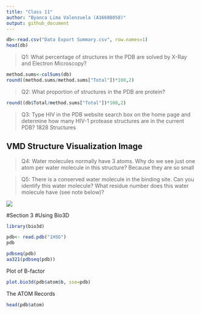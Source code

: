 ```yaml
---
title: "Class 11"
author: "Byanca Lima Valenzuela (A16688058)"
output: github_document
---
```


```r
db<-read.csv("Data Export Summary.csv", row.names=1)
head(db)
```

> Q1: What percentage of structures in the PDB are solved by X-Ray and Electron Microscopy?

```r
method.sums<-colSums(db)
round((method.sums/method.sums["Total"])*100,2)
```

> Q2: What proportion of structures in the PDB are protein?

```r
round((db$Total/method.sums["Total"])*100,2)
```

> Q3: Type HIV in the PDB website search box on the home page and determine how many HIV-1 protease structures are in the current PDB? 1828 Structures

## VMD Structure Visualization Image

> Q4: Water molecules normally have 3 atoms. Why do we see just one atom per water molecule in this structure? Because they are so small

> Q5: There is a conserved water molecule in the binding site. Can you identify this water molecule? What residue number does this water molecule have (see note below)?

![](1HSG.bmp)


#Section 3
#Using Bio3D

```r
library(bio3d)

pdb<- read.pdb("1HSG")
pdb
```
```r
pdbseq(pdb)
aa321(pdbseq(pdb))
```

Plot of B-factor

```r
plot.bio3d(pdb$atom$b, sse=pdb)
```

The ATOM Records

```r
head(pdb$atom)
```

